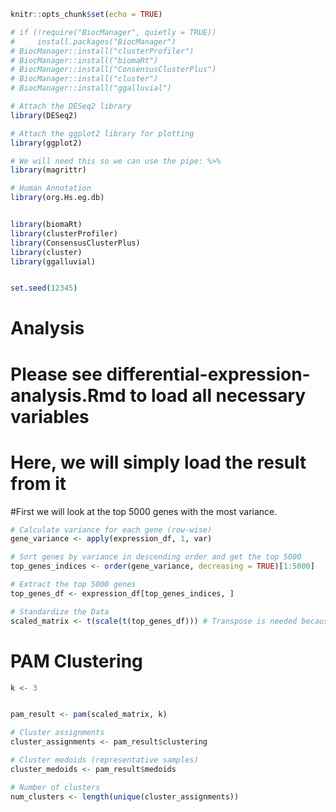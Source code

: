 ```r

knitr::opts_chunk$set(echo = TRUE)

# if (!require("BiocManager", quietly = TRUE))
#     install.packages("BiocManager")
# BiocManager::install("clusterProfiler")
# BiocManager::install("biomaRt")
# BiocManager::install("ConsensusClusterPlus")
# BiocManager::install("cluster")
# BiocManager::install("ggalluvial")

# Attach the DESeq2 library
library(DESeq2)

# Attach the ggplot2 library for plotting
library(ggplot2)

# We will need this so we can use the pipe: %>%
library(magrittr)

# Human Annotation
library(org.Hs.eg.db)


library(biomaRt)  
library(clusterProfiler)
library(ConsensusClusterPlus)
library(cluster)
library(ggalluvial)


set.seed(12345)


```

# Analysis

# Please see differential-expression-analysis.Rmd to load all necessary variables

# Here, we will simply load the result from it

#First we will look at the top 5000 genes with the most variance.

```r

# Calculate variance for each gene (row-wise)
gene_variance <- apply(expression_df, 1, var)

# Sort genes by variance in descending order and get the top 5000
top_genes_indices <- order(gene_variance, decreasing = TRUE)[1:5000]

# Extract the top 5000 genes
top_genes_df <- expression_df[top_genes_indices, ]

# Standardize the Data
scaled_matrix <- t(scale(t(top_genes_df))) # Transpose is needed because scale operates on columns
```

# PAM Clustering

```r

k <- 3


pam_result <- pam(scaled_matrix, k)

# Cluster assignments
cluster_assignments <- pam_result$clustering

# Cluster medoids (representative samples)
cluster_medoids <- pam_result$medoids

# Number of clusters
num_clusters <- length(unique(cluster_assignments))
```
